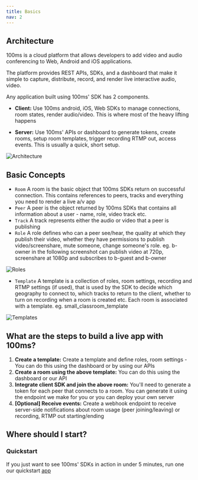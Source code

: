 ```yaml
---
title: Basics
nav: 2
---
```


## Architecture

100ms is a cloud platform that allows developers to add video and audio conferencing to Web, Android and iOS applications.

The platform provides REST APIs, SDKs, and a dashboard that make it simple to capture, distribute, record, and render live interactive audio, video.

Any application built using 100ms' SDK has 2 components. 

- **Client:** Use 100ms android, iOS, Web SDKs to manage connections, room states, render audio/video. This is where most of the heavy lifting happens

- **Server:** Use 100ms' APIs or dashboard to generate tokens, create rooms, setup room templates, trigger recording RTMP out, access events. This is usually a quick, short setup.

![Architecture](/docs/v2/arch.png)

## Basic Concepts

- `Room` A room is the basic object that 100ms SDKs return on successful connection. This contains references to peers, tracks and everything you need to render a live a/v app
- `Peer` A peer is the object returned by 100ms SDKs that contains all information about a user - name, role, video track etc.
- `Track` A track represents either the audio or video that a peer is publishing
- `Role` A role defines who can a peer see/hear, the quality at which they publish their video, whether they have permissions to publish video/screenshare, mute someone, change someone's role.
eg. b-owner in the following screenshot can publish video at 720p, screenshare at 1080p and subscribes to b-guest and b-owner

![Roles](/docs/v2/roles.png)

- `Template` A template is a collection of roles, room settings, recording and RTMP settings (if used), that is used by the SDK to decide which geography to connect to, which tracks to return to the client, whether to turn on recording when a room is created etc. Each room is associated with a template. eg. small_classroom_template

![Templates](/docs/v2/templates.png)


## What are the steps to build a live app with 100ms?

1. **Create a template:** Create a template and define roles, room settings - You can do this using the dashboard or by using our APIs 
2. **Create a room using the above template:** You can do this using the dashboard or our API
3. **Integrate client SDK and join the above room:** You'll need to generate a token for each peer that connects to a room. You can generate it using the endpoint we make for you or you can deploy your own server
4. **[Optional] Receive events:** Create a webhook endpoint to receive server-side notifications about room usage (peer joining/leaving) or recording, RTMP out starting/ending

## Where should I start?

### Quickstart
If you just want to see 100ms' SDKs in action in under 5 minutes, run one our quickstart [app](./guides/quickstart)